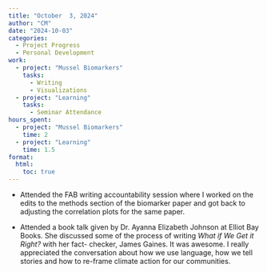 ```yaml
---
title: "October  3, 2024"
author: "CM"
date: "2024-10-03"
categories:
  - Project Progress
  - Personal Development
work:
  - project: "Mussel Biomarkers"
    tasks: 
      - Writing
      - Visualizations
  - project: "Learning"
    tasks: 
      - Seminar Attendance
hours_spent:
  - project: "Mussel Biomarkers"
    time: 2
  - project: "Learning"
    time: 1.5
format:
  html:
    toc: true
---
```


-   Attended the FAB writing accountability session where I worked on the edits to the methods section of the biomarker paper and got back to adjusting the correlation plots for the same paper.\

-   Attended a book talk given by Dr. Ayanna Elizabeth Johnson at Elliot Bay Books. She discussed some of the process of writing *What if We Get it Right?* with her fact- checker, James Gaines. It was awesome. I really appreciated the conversation about how we use language, how we tell stories and how to re-frame climate action for our communities.
